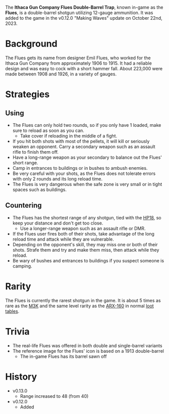 The **Ithaca Gun Company Flues Double-Barrel Trap**, known in-game as the **Flues**, is a double-barrel shotgun utilizing 12-gauge ammunition. It was added to the game in the v0.12.0 "Making Waves" update on October 22nd, 2023.

# Background
The Flues gets its name from designer Emil Flues, who worked for the Ithaca Gun Company from approximately 1906 to 1915. It had a reliable design and was easy to cock with a short hammer fall. About 223,000 were made between 1908 and 1926, in a variety of gauges.

# Strategies
## Using
- The Flues can only hold two rounds, so if you only have 1 loaded, make sure to reload as soon as you can.
  - Take cover if reloading in the middle of a fight.
- If you hit both shots with most of the pellets, it will kill or seriously weaken an opponent. Carry a secondary weapon such as an assault rifle to finish them off.
- Have a long-range weapon as your secondary to balance out the Flues' short range.
- Camp in entrances to buildings or in bushes to ambush enemies.
- Be very careful with your shots, as the Flues does not tolerate errors with only 2 rounds and its long reload time.
- The Flues is very dangerous when the safe zone is very small or in tight spaces such as buildings.

## Countering
- The Flues has the shortest range of any shotgun, tied with the [HP18](/weapons/guns/hp18), so keep your distance and don't get too close.
  - Use a longer-range weapon such as an assault rifle or DMR.
- If the Flues user fires both of their shots, take advantage of the long reload time and attack while they are vulnerable.
- Depending on the opponent's skill, they may miss one or both of their shots. Strafe them and try and make them miss, then attack while they reload.
- Be wary of bushes and entrances to buildings if you suspect someone is camping.

# Rarity
The Flues is currently the rarest shotgun in the game. It is about 5 times as rare as the [M3K](/weapons/guns/m3k) and the same level rarity as the [ARX-160](/weapons/guns/arx160) in normal 
[loot tables](/loot).

# Trivia
- The real-life Flues was offered in both double and single-barrel variants
- The reference image for the Flues' icon is based on a 1913 double-barrel
  - The in-game Flues has its barrel sawn off

# History
- v0.13.0
  - Range increased to 48 (from 40)
- v0.12.0
  - Added
